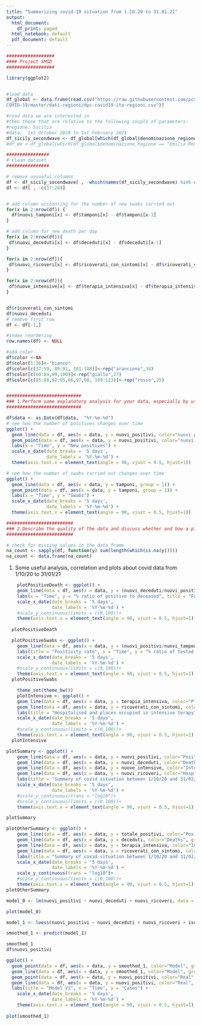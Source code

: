 ```yaml
---
title: "Summarizing covid-19 situation from 1.10.20 to 31.01.21"
output:
  html_document:
    df_print: paged
  html_notebook: default
  pdf_document: default
---
```


```r
##################
#### Project SMSD
##################

library(ggplot2)


#load data 
df_global <- data.frame(read.csv("https://raw.githubusercontent.com/pcm-dpc/
COVID-19/master/dati-regioni/dpc-covid19-ita-regioni.csv"))

#read data we are interested in
#then those that are relative to the following coupla of parameters:
#regione: Sicilia
#data:  1st October 2020 to 1st February 2021 
df_sicily_secondwave <- df_global[which(df_global$denominazione_regione == "Sicilia" & (df_global$data >= "2020-09-30T10:00:00" & df_global$data <= "2021-02-01T10:00:00")), ]
#df_em <-df_global[which(df_global$denominazione_regione == "Emilia-Romagna" & (df_global$data >= "2021-10-01T10:00:00" & df_global$data <= "2022-01-01T10:00:00")), ]

################
# clean dataset 
################

# remove unuseful columns
df <- df_sicily_secondwave[ , -which(names(df_sicily_secondwave) %in% c("stato", "codice_regione", "denominazione_regione", "lat", "long", "note"))]
df <- df[ , -c(17:24)]


# add column accounting for the number of new swabs carried out
for(x in 2:nrow(df)) {
  df$nuovi_tamponi[x] <- df$tamponi[x] - df$tamponi[x-1] 
}

# add column for new death per day
for(x in 2:nrow(df)){
 df$nuovi_deceduti[x] <- df$deceduti[x] - df$deceduti[x-1] 
}

for(x in 2:nrow(df)){
 df$nuovi_ricoveri[x] <- df$ricoverati_con_sintomi[x] - df$ricoverati_con_sintomi[x-1] 
}

for(x in 2:nrow(df)){
 df$nuove_intensive[x] <- df$terapia_intensiva[x] - df$terapia_intensiva[x-1] 
}


df$ricoverati_con_sintomi
df$nuovi_deceduti
# remove first row
df <- df[-1,]

#index reordering
row.names(df) <- NULL       

#add color
df$color <-NA
df$color[1:36]<-"bianco"
df$color[c(37:59, 89:91, 101:108)]<-rep("arancione",34)
df$color[c(60:84,99,100)]<-rep("giallo",27)
df$color[c(85:88,92:95,96,97,98, 109:123)]<-rep("rosso",25)


############################
### 1.Perform some explanatory analysis for your data, especially by use of graphical tools.
############################

df$data <- as.Date(df$data,  "%Y-%m-%d")
# see how the number of positives changes over time
ggplot() +
  geom_line(data = df, aes(x = data, y = nuovi_positivi, color="nuovi positivi", group = 1)) +
  geom_point(data = df, aes(x = data, y = nuovi_positivi, color="nuovi positivi", group = 1))+ 
  labs(x = "Time", y = "New positives") +
  scale_x_date(date_breaks = '5 days',
               date_labels = '%Y-%m-%d') +
  theme(axis.text.x = element_text(angle = 90, vjust = 0.5, hjust=1))

# see how the number of swabs carried out changes over time
ggplot() +
  geom_line(data = df, aes(x = data, y = tamponi, group = 1)) +
  geom_point(data = df, aes(x = data, y = tamponi, group = 1)) +
  labs(x = "Time", y = "Swabs") +
  scale_x_date(date_breaks = '5 days',
               date_labels = '%Y-%m-%d') +
  theme(axis.text.x = element_text(angle = 90, vjust = 0.5, hjust=1))

#########################
### 2.Describe the quality of the data and discuss whether and how a plausible statistical model could be posed.
#########################

# check for missing values in the data frame
na_count <- sapply(df, function(y) sum(length(which(is.na(y)))))
na_count <- data.frame(na_count)

```
1) Some useful analysis, correlation and plots about covid data from 1/10/20 to 31/01/21 


```r
    plotPositiveDeath <- ggplot() +
    geom_line(data = df, aes(x = data, y = (nuovi_deceduti/nuovi_positivi)*100, color="rapporto percentuale tra deceduti e positivi", group = 1)) +
    labs(x = "Time", y = "% ratio of positive to deceased", title = "Fatality rate") +
    scale_x_date(date_breaks = '5 days',
                 date_labels = '%Y-%m-%d') +
    #scale_y_continuous(limits = c(0,100))+
    theme(axis.text.x = element_text(angle = 90, vjust = 0.5, hjust=1), legend.position = "none", plot.title = element_text(hjust = 0.5))
  
  plotPositiveDeath
```





```r

  plotPositiveSwabs <- ggplot() +
    geom_line(data = df, aes(x = data, y = (nuovi_positivi/nuovi_tamponi)*100, color="rapporto percentuale tra deceduti e positivi", group = 1)) +
    labs(title = "Positivity rate", x = "Time", y = "% ratio of tested swabs to positives") +
    scale_x_date(date_breaks = '5 days',
                 date_labels = '%Y-%m-%d') +
    #scale_y_continuous(limits = c(0,100))+ 
    theme(axis.text.x = element_text(angle = 90, vjust = 0.5, hjust=1), legend.position = "none", plot.title = element_text(hjust = 0.5))
  plotPositiveSwabs
```



```r
    theme_set(theme_bw())
    plotIntensive <- ggplot() +
    geom_line(data = df, aes(x = data, y = terapia_intensiva, color="Places occupied in intensive care", group = 1)) +
    geom_line(data = df, aes(x = data, y = ricoverati_con_sintomi, color="hospitalised with symptoms", group = 1)) +
    labs(title = "Hospitalised and places occupied in intensive terapy", x = "Time", y = "Number of places occupied") +
    scale_x_date(date_breaks = '5 days',
                 date_labels = '%Y-%m-%d') +
    #scale_y_continuous(limits = c(0,100))+
    theme(axis.text.x = element_text(angle = 90, vjust = 0.5, hjust=1), plot.title = element_text(hjust = 0.5))
  plotIntensive
```


```r
plotSummary <- ggplot() +
    geom_line(data = df, aes(x = data, y = nuovi_positivi, color="Positives", group = 1))+
    geom_line(data = df, aes(x = data, y = nuovi_deceduti, color="Deaths", group = 1))+
    geom_line(data = df, aes(x = data, y = nuove_intensive, color="Intensive care", group = 1))+
    geom_line(data = df, aes(x = data, y = nuovi_ricoveri, color="Hospitalised with symptoms", group = 1)) +
    labs(title = "Summary of covid situation between 1/10/20 and 31/02/21", x = "Time", y = "Cases") +
    scale_x_date(date_breaks = '5 days',
                 date_labels = '%Y-%m-%d') +
    #scale_y_continuous(trans = "log10")+
    #scale_y_continuous(limits = c(0,100))+
    theme(axis.text.x = element_text(angle = 90, vjust = 0.5, hjust=1), plot.title = element_text(hjust = 0.5))

plotSummary


```




```r
plotOtherSummary <- ggplot() +
    geom_line(data = df, aes(x = data, y = totale_positivi, color="Positives", group = 1))+
    geom_line(data = df, aes(x = data, y = deceduti, color="Deaths", group = 1))+
    geom_line(data = df, aes(x = data, y = terapia_intensiva, color="Intensive care", group = 1))+
    geom_line(data = df, aes(x = data, y = ricoverati_con_sintomi, color="Hospitalised with symptoms", group = 1)) +
    labs(title = "Summary of covid situation between 1/10/20 and 31/02/21", x = "Time", y = "Cases") +
    scale_x_date(date_breaks = '5 days',
                 date_labels = '%Y-%m-%d') +
    scale_y_continuous(trans = "log10")+
    #scale_y_continuous(limits = c(0,100))+
    theme(axis.text.x = element_text(angle = 90, vjust = 0.5, hjust=1), plot.title = element_text(hjust = 0.5))
plotOtherSummary
```

```r

model_0 <- lm(nuovi_positivi ~ nuovi_deceduti + nuovi_ricoveri, data = df)

plot(model_0)

model_1 <- loess(nuovi_positivi ~ nuovi_deceduti + nuovi_ricoveri + isolamento_domiciliare, data = df, span = 0.90)

smoothed_1 <- predict(model_1)

smoothed_1
df$nuovi_positivi

ggplot() + 
  geom_point(data = df, aes(x = data, y = smoothed_1, color="Model", group = 1)) +
  geom_line(data = df, aes(x = data, y = smoothed_1, color="Model", group = 1)) +
  geom_point(data = df, aes(x = data, y = nuovi_positivi, color="Real", group = 1)) +
  geom_line(data = df, aes(x = data, y = nuovi_positivi, color="Real", group = 1)) +
  labs(title = "Model_V1", x = "Time", y = "Cases") +
    scale_x_date(date_breaks = '5 days',
                 date_labels = '%Y-%m-%d') +
    theme(axis.text.x = element_text(angle = 90, vjust = 0.5, hjust=1), plot.title = element_text(hjust = 0.5))
  
plot(smoothed_1)
```



